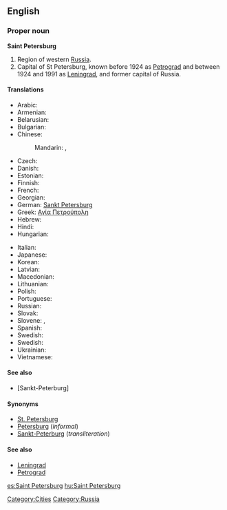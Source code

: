 ==English==
{{wikipedia}}

===Proper noun===
'''Saint Petersburg'''

# Region of western [[Russia]].
# Capital of St Petersburg, known before 1924 as [[Petrograd]] and between 1924 and 1991 as [[Leningrad]], and former capital of Russia.

====Translations====
{{trans-top|city}}
* Arabic: {{t|ar|سانت بطرسبرغ|m|tr=sant buTrusburgh|sc=Arab}}
* Armenian: {{t-|hy|Սանկտ Պետերբուրգ|tr=Sankt Peterburg|sc=Armn|xs=Armenian}}
* Belarusian: {{t|be|Санкт-Пецярбург|m|tr=Sankt-Pecjarbúrh|sc=Cyrl}}
* Bulgarian: {{t|bg|Санкт Петербург|m|tr=Sankt-Peterburg|sc=Cyrl}}
* Chinese:
*: Mandarin: {{t|zh|聖彼得堡|sc=Hani}},  {{t|zh|圣彼得堡|tr=Shèng-Bǐdebǎo|sc=Hani}}
* Czech: {{t|cs|Sankt Petěrburg|m}}
* Danish: {{t|da|Sankt Petersborg}}
* Estonian: {{t-|et|Peterburi}}
* Finnish: {{t+|fi|Pietari}}
* French: {{t-|fr|Saint-Pétersbourg}}
* Georgian: {{t|ka|სანქტ-პეტერბურგი|tr=Sank't-Peterburgi|xs=Georgian}}
* German: [[Sankt Petersburg]]
* Greek: [[Αγία Πετρούπολη]]
* Hebrew: {{t|he|סנט פטרסבורג|sc=Hebr}}
* Hindi: {{t|hi|सेंट पीटर्सबर्ग|sc=Deva}}
* Hungarian: {{t+|hu|Szentpétervár}}
{{trans-mid}}
* Italian: {{t|it|San Pietroburgo|m}}
* Japanese: {{t|ja|サンクトペテルブルク|tr=Sankuto-Peteruburuku|sc=Jpan}}
* Korean: {{t|ko|상트 페테르부르크|sc=Kore}}
* Latvian: {{t|lv|Sanktpēterburga|f|xs=Latvian}}
* Macedonian: {{t+|mk|Санкт Петербург|m|tr=Sankt Péterburg|sc=Cyrl|xs=Macedonian}}
* Lithuanian: {{t|lt|Sankt Peterburgas|m|xs=Lithuanian}}
* Polish: {{t|pl|Petersburg|m}}
* Portuguese: {{t|pt|São Petersburgo|m}}
* Russian: {{t+|ru|Санкт-Петербург|m|tr=Sankt-Peterbúrg|sc=Cyrl}}
* Slovak: {{t|sk|Sankt Peterburg|m}}
* Slovene: {{t|sl|Sankt Peterburg|m}},  {{t|sl|Sankt Peterburg|m}}
* Spanish: {{t|es|San Petersburgo|m}}
* Swedish: {{t|sv|Sankt Petersburg}}
* Swedish: {{t|sv|Sankt Petersburg}}
* Ukrainian: {{t|uk|Санкт-Петербург|m|tr=Sankt-Peterbúrh|sc=Cyrl}}
* Vietnamese: {{t-|vi|Sankt-Peterburg|xs=Vietnamese}}
{{trans-bottom}}

====See also====
* [Sankt-Peterburg]

====Synonyms====
* [[St. Petersburg]]
* [[Petersburg]] (''informal'')
* [[Sankt-Peterburg]] (''transliteration'')

====See also====
* [[Leningrad]]
* [[Petrograd]]

[[Category:Cities]]
[[Category:Russia]]

[[es:Saint Petersburg]]
[[hu:Saint Petersburg]]